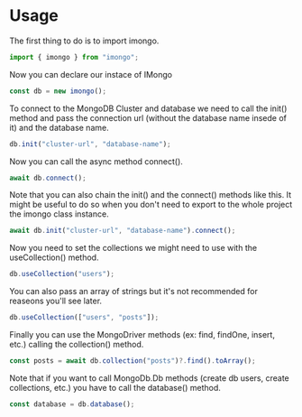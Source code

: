 # Usage

The first thing to do is to import imongo.

```js filename="Import" copy
import { imongo } from "imongo";
```

Now you can declare our instace of IMongo

```js filename="Class instance" copy
const db = new imongo();
```

To connect to the MongoDB Cluster and database we need to call the init() method and pass the connection url (without the database name insede of it) and the database name.

```js filename="Init" copy
db.init("cluster-url", "database-name");
```

Now you can call the async method connect().

```js filename="Connect" copy
await db.connect();
```

Note that you can also chain the init() and the connect() methods like this.
It might be useful to do so when you don't need to export to the whole project the imongo class instance.

```js filename="Init" copy
await db.init("cluster-url", "database-name").connect();
```

Now you need to set the collections we might need to use with the useCollection() method.

```js filename="useCollection" copy
db.useCollection("users");
```

You can also pass an array of strings but it's not recommended for reaseons you'll see later.

```js filename="useCollection with array" copy
db.useCollection(["users", "posts"]);
```

Finally you can use the MongoDriver methods (ex: find, findOne, insert, etc.) calling the collection() method.

```js filename="MongoDriver methods" copy
const posts = await db.collection("posts")?.find().toArray();
```

Note that if you want to call MongoDb.Db methods (create db users, create collections, etc.) you have to call the database() method.

```js filename="Database" copy
const database = db.database();
```
